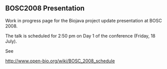 ==BOSC2008 Presentation==

Work in progress page for the Biojava project update presentation at BOSC 2008.

The talk is scheduled for 2:50 pm on Day 1 of the conference (Friday, 18 July).


See

http://www.open-bio.org/wiki/BOSC_2008_schedule